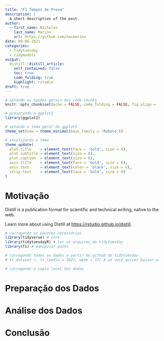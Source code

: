 ```yaml
---
title: "F1 Tempos de Prova"
description: |
  A short description of the post.
author:
  - first_name: Nicholas 
    last_name: Marino
    url: https://github.com/nacmarino
date: 09-06-2021
categories:
  - tidytuesday
  - tidymodels
output:
  distill::distill_article:
    self_contained: false
    toc: true
    code_folding: true
    highlight: rstudio
draft: true
---
```


```r
# setando as opções gerais dos code chunks
knitr::opts_chunk$set(echo = FALSE, code_folding = FALSE, fig.align = 'center')

# presetando o ggplot2
library(ggplot2)

# setando o tema geral do ggplot2
theme_set(new = theme_minimal(base_family = 'Roboto'))

# atualizando o tema
theme_update(
  plot.title    = element_text(face = 'bold', size = 8),
  plot.subtitle = element_text(size = 6),
  plot.caption  = element_text(size = 6),
  axis.title    = element_text(face = 'bold', size = 6),
  axis.text     = element_text(color = 'black', size = 6),
  strip.text    = element_text(face = 'bold', size = 6)
)
```

# Motivação

Distill is a publication format for scientific and technical writing, native to the web.

Learn more about using Distill at <https://rstudio.github.io/distill>.

```r
# carregando os pacotes necessários
library(tidyverse) # core
library(tidytuesdayR) # ler os arquivos do tidytuesday
library(fs) # manipular paths

# carregando todos os dados a partir do github do tidytuesday
# tt_dataset <- tt_load(x = 2021, week = 37) # se você quiser baixar os dados direto da fonte

# carregando a copia local dos dados
```

# Preparação dos Dados

# Análise dos Dados

# Conclusão